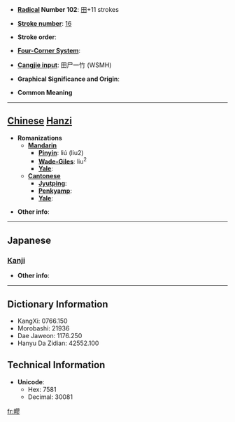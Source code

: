 * '''[[Wiktionary:Chinese radical index| Radical]] Number 102''': [[Wiktionary:Chinese radical index 田|田]]+11 strokes

* '''[[Wiktionary:Chinese total strokes index|Stroke number]]''': [[Wiktionary:Chinese total strokes index 16|16]]

* '''Stroke order''': 

* '''[[Wiktionary:Chinese four corner index|Four-Corner System]]''': 

* '''[[Wiktionary:Chinese Cangjie index|Cangjie input]]''': 田尸一竹 (WSMH)

* '''Graphical Significance and Origin''': 

* '''Common Meaning'''

----

== [[Chinese]] [[Hanzi]] ==

* '''Romanizations'''
** '''[[Mandarin]]'''
*** '''[[Pinyin]]''': liú (liu2)
*** '''[[Wade-Giles]]''': liu<sup>2</sup>
*** '''[[Yale]]''': 
** '''[[Cantonese]]'''
*** '''[[Jyutping]]''':
*** '''[[Penkyamp]]''': 
*** '''[[Yale]]''': 

* '''Other info''': 

----

==Japanese==
===[[Kanji]]===
{{kanji|on readings=[[りゅ]] (ryu), [[る]] (ru), [[きく]] (kiku), [[こく]] (koku), [[りゅう]] (ryū)|kun readings=[[やきばた]] (yakibata)}}

* '''Other info''':  

----

== Dictionary Information ==

* KangXi: 0766.150
* Morobashi: 21936
* Dae Jaweon: 1176.250
* Hanyu Da Zidian: 42552.100

== Technical Information ==

* '''Unicode''':
** Hex: 7581
** Decimal: 30081

[[fr:疁]]